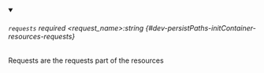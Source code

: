 
<details className="config-field" data-expandable="false" open>
<summary>

###### `requests` <span className="config-field-required" data-required="false">required</span> <span className="config-field-type">&lt;request_name&gt;:string</span> <span className="config-field-default"></span> <span className="config-field-enum"></span> {#dev-persistPaths-initContainer-resources-requests}

Requests are the requests part of the resources

</summary>



</details>
